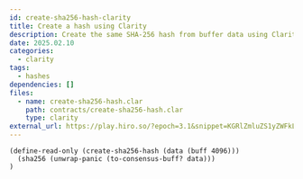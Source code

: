 ```yaml
---
id: create-sha256-hash-clarity
title: Create a hash using Clarity
description: Create the same SHA-256 hash from buffer data using Clarity that can be created with stacks.js.
date: 2025.02.10
categories:
  - clarity
tags:
  - hashes
dependencies: []
files:
  - name: create-sha256-hash.clar
    path: contracts/create-sha256-hash.clar
    type: clarity
external_url: https://play.hiro.so/?epoch=3.1&snippet=KGRlZmluZS1yZWFkLW9ubHkgKGNyZWF0ZS1zaGEyNTYtaGFzaCAoZGF0YSAoYnVmZiA0MDk2KSkpCiAgKHNoYTI1NiAodW53cmFwLXBhbmljICh0by1jb25zZW5zdXMtYnVmZj8gZGF0YSkpKQop
---
```


```clarity
(define-read-only (create-sha256-hash (data (buff 4096)))
  (sha256 (unwrap-panic (to-consensus-buff? data)))
)
```
